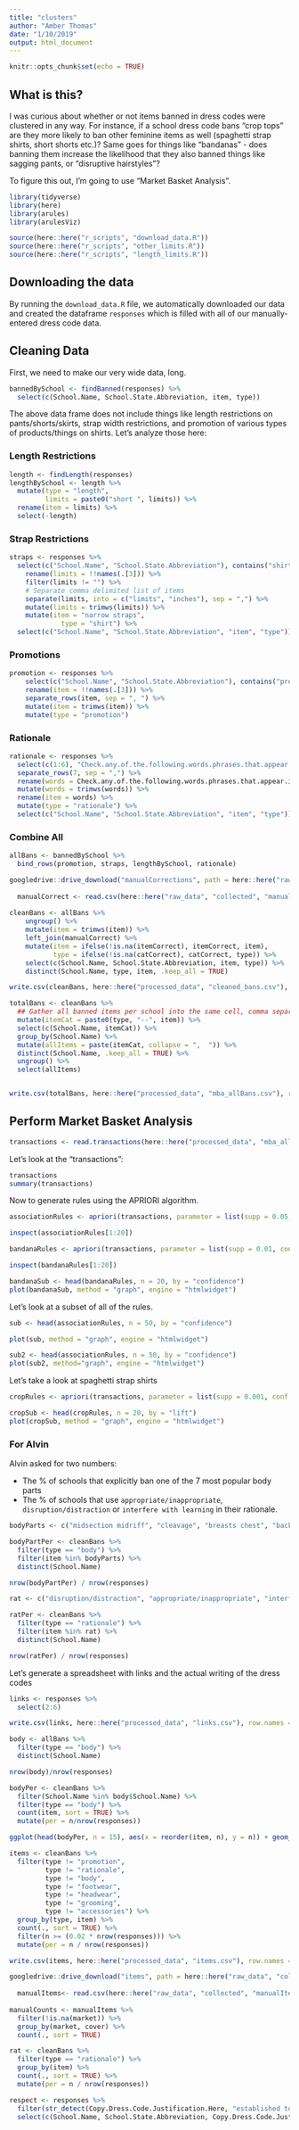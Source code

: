 ```yaml
---
title: "clusters"
author: "Amber Thomas"
date: "1/10/2019"
output: html_document
---
```


```r
knitr::opts_chunk$set(echo = TRUE)
```

## What is this?

I was curious about whether or not items banned in dress codes were clustered in any way. For instance, if a school dress code bans "crop tops" are they more likely to ban other feminine items as well (spaghetti strap shirts, short shorts etc.)? Same goes for things like "bandanas" - does banning them increase the likelihood that they also banned things like sagging pants, or "disruptive hairstyles"? 

To figure this out, I'm going to use "Market Basket Analysis". 

```r
library(tidyverse)
library(here)
library(arules)
library(arulesViz)
```

```r
source(here::here("r_scripts", "download_data.R"))
source(here::here("r_scripts", "other_limits.R"))
source(here::here("r_scripts", "length_limits.R"))
```

## Downloading the data

By running the `download_data.R` file, we automatically downloaded our data and created the dataframe `responses` which is filled with all of our manually-entered dress code data.

## Cleaning Data

First, we need to make our very wide data, long. 

```r
bannedBySchool <- findBanned(responses) %>% 
  select(c(School.Name, School.State.Abbreviation, item, type))
```

The above data frame does not include things like length restrictions on pants/shorts/skirts, strap width restrictions, and promotion of various types of products/things on shirts. Let's analyze those here: 

### Length Restrictions

```r
length <- findLength(responses)
lengthBySchool <- length %>% 
  mutate(type = "length",
         limits = paste0("short ", limits)) %>% 
  rename(item = limits) %>% 
  select(-length)
```

### Strap Restrictions

```r
straps <- responses %>% 
  select(c("School.Name", "School.State.Abbreviation"), contains("shirt.straps")) %>% 
    rename(limits = !!names(.[3])) %>% 
    filter(limits != "") %>% 
    # Separate comma delimited list of items
    separate(limits, into = c("limits", "inches"), sep = ",") %>% 
    mutate(limits = trimws(limits)) %>% 
    mutate(item = "narrow straps",
             type = "shirt") %>% 
  select(c("School.Name", "School.State.Abbreviation", "item", "type"))
```

### Promotions

```r
promotion <- responses %>% 
    select(c("School.Name", "School.State.Abbreviation"), contains("promotion")) %>% 
    rename(item = !!names(.[3])) %>% 
    separate_rows(item, sep = ", ") %>% 
    mutate(item = trimws(item)) %>% 
    mutate(type = "promotion")
```

### Rationale

```r
rationale <- responses %>% 
  select(c(1:6), "Check.any.of.the.following.words.phrases.that.appear.in.the.dress.code.") %>% 
  separate_rows(7, sep = ",") %>% 
  rename(words = Check.any.of.the.following.words.phrases.that.appear.in.the.dress.code.) %>% 
  mutate(words = trimws(words)) %>% 
  rename(item = words) %>% 
  mutate(type = "rationale") %>% 
  select(c("School.Name", "School.State.Abbreviation", "item", "type"))
```


### Combine All

```r
allBans <- bannedBySchool %>% 
  bind_rows(promotion, straps, lengthBySchool, rationale)

googledrive::drive_download("manualCorrections", path = here::here("raw_data", "collected", "manualCorrections.csv"), type = "csv", overwrite = TRUE)
  
  manualCorrect <- read.csv(here::here("raw_data", "collected", "manualCorrections.csv"), stringsAsFactors = FALSE, header = TRUE, na.strings = c("", " "))
  
cleanBans <- allBans %>% 
    ungroup() %>% 
    mutate(item = trimws(item)) %>% 
    left_join(manualCorrect) %>% 
    mutate(item = ifelse(!is.na(itemCorrect), itemCorrect, item),
           type = ifelse(!is.na(catCorrect), catCorrect, type)) %>% 
    select(c(School.Name, School.State.Abbreviation, item, type)) %>% 
    distinct(School.Name, type, item, .keep_all = TRUE)

write.csv(cleanBans, here::here("processed_data", "cleaned_bans.csv"), row.names = FALSE)

totalBans <- cleanBans %>% 
  ## Gather all banned items per school into the same cell, comma separated
  mutate(itemCat = paste0(type, "--", item)) %>% 
  select(c(School.Name, itemCat)) %>% 
  group_by(School.Name) %>% 
  mutate(allItems = paste(itemCat, collapse = ",  ")) %>% 
  distinct(School.Name, .keep_all = TRUE) %>% 
  ungroup() %>% 
  select(allItems) 


write.csv(totalBans, here::here("processed_data", "mba_allBans.csv"), row.names = FALSE, quote = FALSE)
```

## Perform Market Basket Analysis

```r
transactions <- read.transactions(here::here("processed_data", "mba_allBans.csv"), format = "basket", sep = ",")
```

Let's look at the "transactions":

```r
transactions
summary(transactions)
```

Now to generate rules using the APRIORI algorithm. 

```r
associationRules <- apriori(transactions, parameter = list(supp = 0.05, conf = 0.8, maxlen = 5))
```
```r
inspect(associationRules[1:20])
```

```r
bandanaRules <- apriori(transactions, parameter = list(supp = 0.01, conf = 0.8), appearance = list(default="lhs", rhs="headwear--bandanas"))
```

```r
inspect(bandanaRules[1:20])
```

```r
bandanaSub <- head(bandanaRules, n = 20, by = "confidence")
plot(bandanaSub, method = "graph", engine = "htmlwidget")
```

Let's look at a subset of all of the rules. 
```r
sub <- head(associationRules, n = 50, by = "confidence")
```

```r
plot(sub, method = "graph", engine = "htmlwidget")
```

```r
sub2 <- head(associationRules, n = 50, by = "confidence")
plot(sub2, method="graph", engine = "htmlwidget")
```


Let's take a look at spaghetti strap shirts

```r
cropRules <- apriori(transactions, parameter = list(supp = 0.001, conf = 0.5, maxlen = 3), appearance = list(default="rhs", lhs="rationale--respect/disrespect"))
```
```r
cropSub <- head(cropRules, n = 20, by = "lift")
plot(cropSub, method = "graph", engine = "htmlwidget")
```

### For Alvin

Alvin asked for two numbers: 

- The % of schools that explicitly ban one of the 7 most popular body parts
- The % of schools that use `appropriate/inappropriate`, `disruption/distraction` or `interfere with learning` in their rationale. 

```r
bodyParts <- c("midsection midriff", "cleavage", "breasts chest", "back", "buttocks", "shoulders", "breasts")

bodyPartPer <- cleanBans %>% 
  filter(type == "body") %>% 
  filter(item %in% bodyParts) %>% 
  distinct(School.Name)

nrow(bodyPartPer) / nrow(responses)
```

```r
rat <- c("disruption/distraction", "appropriate/inappropriate", "interfere with learning")

ratPer <- cleanBans %>% 
  filter(type == "rationale") %>% 
  filter(item %in% rat) %>% 
  distinct(School.Name)

nrow(ratPer) / nrow(responses)
```

Let's generate a spreadsheet with links and the actual writing of the dress codes
```r
links <- responses %>% 
  select(2:6) 

write.csv(links, here::here("processed_data", "links.csv"), row.names = FALSE)
```

```r
body <- allBans %>% 
  filter(type == "body") %>% 
  distinct(School.Name)

nrow(body)/nrow(responses)

bodyPer <- cleanBans %>% 
  filter(School.Name %in% body$School.Name) %>% 
  filter(type == "body") %>% 
  count(item, sort = TRUE) %>% 
  mutate(per = n/nrow(responses))

ggplot(head(bodyPer, n = 15), aes(x = reorder(item, n), y = n)) + geom_bar(stat = "identity")
```

```r
items <- cleanBans %>% 
  filter(type != "promotion",
         type != "rationale", 
         type != "body",
         type != "footwear",
         type != "headwear", 
         type != "grooming",
         type != "accessories") %>% 
  group_by(type, item) %>% 
  count(., sort = TRUE) %>% 
  filter(n >= (0.02 * nrow(responses))) %>% 
  mutate(per = n / nrow(responses))

write.csv(items, here::here("processed_data", "items.csv"), row.names = FALSE)

googledrive::drive_download("items", path = here::here("raw_data", "collected", "manualItems.csv"), type = "csv", overwrite = TRUE)
  
  manualItems<- read.csv(here::here("raw_data", "collected", "manualItems.csv"), stringsAsFactors = FALSE, header = TRUE, na.strings = c("", " "))
  
manualCounts <- manualItems %>% 
  filter(!is.na(market)) %>% 
  group_by(market, cover) %>% 
  count(., sort = TRUE)

rat <- cleanBans %>% 
  filter(type == "rationale") %>% 
  group_by(item) %>% 
  count(., sort = TRUE) %>% 
  mutate(per = n / nrow(responses))


```


```r
respect <- responses %>% 
  filter(str_detect(Copy.Dress.Code.Justification.Here, "established to teach grooming and hygiene, prevent disruption")) %>% 
  select(c(School.Name, School.State.Abbreviation, Copy.Dress.Code.Justification.Here))
```


